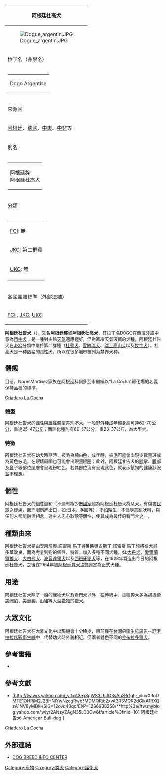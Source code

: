 <!-- The following is markup for the breed table; scroll down to get to the main text -->
{| border=1 cellspacing=0 align=right cellpadding=2
|- align=center bgcolor=pink 
!阿根廷杜高犬
|- align=center
|[[File:Dogue_argentin.JPG|thumb]]
|- align=center bgcolor=pink
!拉丁名（非學名）
|-
| 
{| align=center
|-
|Dogo Argentine
|}
|- align=center bgcolor=pink
!來源國
|- align=center
|[[阿根廷|阿根廷]]、[[德國|德國]]、[[中東|中東]]、[[中部非洲|中非]]等
|- align=center bgcolor=pink
!別名
|-
|
{| align=center
|-
|阿根廷獒<br>阿根廷杜高犬
|}
|- align=center bgcolor=pink
!分類
|-
|
{| align=center
|[[世界犬業聯盟|FCI]]: 無
|-
|[[日本畜犬協會|JKC]]: 第二群種
|-
|[[聯合犬業俱樂部|UKC]]: 無
|-
|}
|- align=center bgcolor=pink
!各國團體標準（外部連結）
|- align=center
|[http://www.fci.be/uploaded_files/317gb99_en.doc FCI] {{Wayback|url=http://www.fci.be/uploaded_files/317gb99_en.doc |date=20070820071214 }}, [https://web.archive.org/web/20071009094048/http://www.jkc.or.jp/dogs/group5/9.html JKC], [https://web.archive.org/web/20070503205105/http://mail.ukcdogs.com/ukcweb.nsf/80de88211ee3f2dc8525703f004ccb1e/4E71C4B1098036108525704A00468F75?OpenDocument UKC]
|}
<!-- end of breed table -->
'''阿根廷杜告犬'''（{{lang-es|Dogo Argentino}}），又名'''阿根廷獒'''或'''阿根廷杜高犬'''，其拉丁名DOGO在[[西班牙|西班牙]]語中意為[[鬥牛犬|鬥牛犬]]；是一種對炎熱[[天氣|天氣]]適應極好，但對寒冷天氣沒輒的犬種。阿根廷杜告犬在[[JKC|JKC]]分類中屬於第二群種（[[杜賓犬|杜賓犬]]、[[雪納瑞犬|雪納瑞犬]]、[[瑞士高山犬|瑞士高山犬]]以及[[牧牛犬|牧牛犬]]）。杜高犬是一种凶猛的烈性犬，所以在很多城市被列为禁养犬种。

==體態==
目前，NoresMartínez家族在阿根廷科爾多瓦市繼續以“La Cocha”孵化場的名義保持品種的標準。

[http://dogolacocha.com Criadero La Cocha]

===體型===
阿根廷杜告犬的[[雌性|雌性]]與[[雄性|雄性]]體型差別不大，一般野外種成年體身高可達62-70[[公分|公分]]，重達25-47[[公斤|公斤]]；而訓化種則有60-67公分，重23-37公斤，為大型犬。

===特徵===
阿根廷杜告犬在幼犬時期時，披毛為純白色，成年時，披[[毛|毛]]可能會出現少數黑斑或為黃色披毛，在眼睛周圍也可能會出現黑眼圈；此外，阿根廷杜告犬的[[腳|腳]]掌、[[眼|眼]]部及[[鼻|鼻]]子等部位肌膚會呈現粉紅色，若其部位沒有呈現此色，就表示該狗的健康狀況並不理想。

==個性==
阿根廷杜告犬的個性溫和（不過有極少數[[國家|國家]]認為阿根廷杜告犬為惡犬，有傷害[[民眾|民眾]]之疑慮，因而限制[[進口|進]][[出口|出]]口，如:[[日本|日本]]、[[英國|英國]]等），不怕陌生，不會隨意亂吠叫，與任何人都能融洽相處，對主人忠心耿耿等個性，使其成為最佳的看門犬之一。

==種類由來==
阿根廷杜告犬是由[[安東尼奧.諾雷斯.馬丁|安東尼奧.諾雷斯.馬丁]]與弟弟[[奧古斯丁.諾雷斯.馬丁|奧古斯丁.諾雷斯.馬丁]]想將獵犬哥多華改良，而為考量到狗的個性、特質，加入多種不同犬種，如:[[大丹犬|大丹犬]]、[[愛爾蘭獵狼犬|愛爾蘭獵狼犬]]、[[大白熊犬|大白熊犬]]、[[波音達獵犬|波音達獵犬]]以及[[西班牙㹴犬|西班牙㹴犬]]等，在1928年製造出今日的阿根廷杜告犬，之後在1964年被[[阿根廷育犬協會|阿根廷育犬協會]]認定為正式犬種。

==用途==
阿根廷杜告犬除了一般的寵物犬以及看門犬以外，在傳統中，這種狗大多為捕捉像[[美洲豹|美洲豹]]、[[美洲獅|美洲獅]]、[[山豬|山豬]]等大型[[獵物|獵物]]的獵犬。

==大眾文化==
阿根廷杜告犬在大眾文化中出現機會十分稀少，目前僅在[[台灣|台灣]]的[[衛生紙|衛生紙]][[廣告|廣告]]--[[舒潔拉拉炫彩衛生紙|舒潔拉拉炫彩衛生紙]]中，代替幼犬時外貌相近，但兩者體色不同的[[拉布拉多獵犬|拉布拉多獵犬]]。

==參考書籍==
*{{cite book|author=中野美裕撰稿（原著）；蕭雲清譯 |title=《最新幼犬圖鑑》 |date=2007年 |publisher=[[晨星事業群|晨星]]出版社 | pages=第82至83頁 |location=台北 |isbn=9789867112187 }}

==參考文獻==
*{{en}}[http://tw.wrs.yahoo.com/_ylt=A3eg8qWS3LhJO3sAu3Rr1gt.;_ylu=X3oDMTE1OHRiM2J2BHNlYwNzcgRwb3MDMQRjb2xvA3R3MQR2dGlkA1RXQzA1NV8yMDk-/SIG=12ovq40qo/EXP=1236938258/**http%3a//tw.myblog.yahoo.com/jw!yr2ANzyZAgN35LD0Ow6f/article%3fmid=101 阿根廷杜告犬-American Bull-dog ]{{dead link|date=2018年5月 |bot=InternetArchiveBot |fix-attempted=yes }}

[http://dogolacocha.com Criadero La Cocha]

==外部連結==
*{{en}}[http://www.dogbreedinfo.com/dogo.htm DOG BREED INFO CENTER]

[[Category:寵物|Category:寵物]]
[[Category:獒犬|Category:獒犬]]
[[Category:護衛犬|Category:護衛犬]]